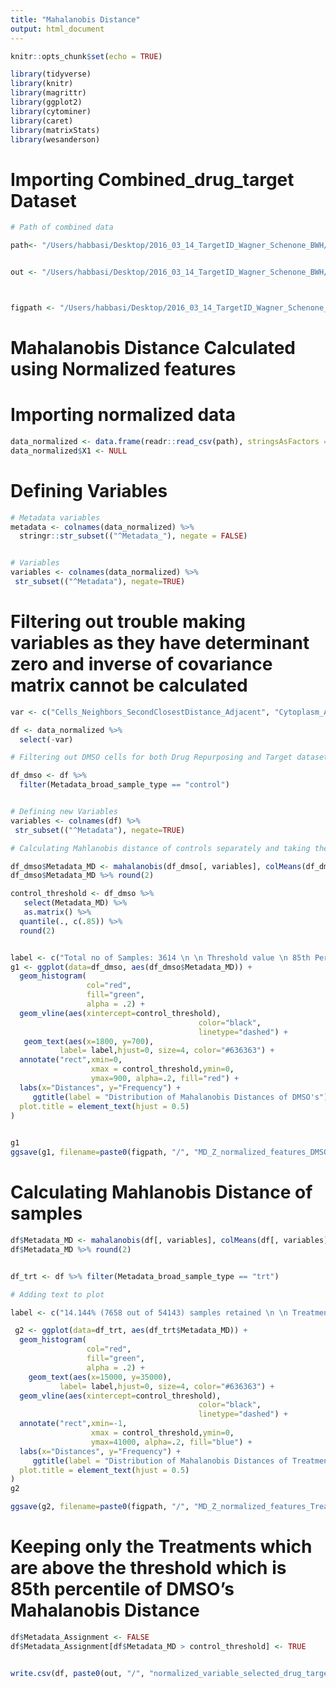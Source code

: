 ```yaml
---
title: "Mahalanobis Distance"
output: html_document
---
```


```r
knitr::opts_chunk$set(echo = TRUE)
```


```r
library(tidyverse)
library(knitr)
library(magrittr)
library(ggplot2)
library(cytominer)
library(caret)
library(matrixStats)
library(wesanderson)
```

# Importing Combined_drug_target Dataset

```r
# Path of combined data

path<- "/Users/habbasi/Desktop/2016_03_14_TargetID_Wagner_Schenone_BWH/similarity_matrix/combined_median_target_Drug_CSV/combined_normalized_variable_selected/normalized_variable_selected_drug_target.csv"


out <- "/Users/habbasi/Desktop/2016_03_14_TargetID_Wagner_Schenone_BWH/similarity_matrix/combined_median_target_Drug_CSV/combined_normalized_variable_selected"



figpath <- "/Users/habbasi/Desktop/2016_03_14_TargetID_Wagner_Schenone_BWH/Github_repo/2016_03_14_TargetID_Wagner_Schenone_new/Figures/012020/"
```


# Mahalanobis Distance Calculated using Normalized features
# Importing normalized data

```r

data_normalized <- data.frame(readr::read_csv(path), stringsAsFactors = F)
data_normalized$X1 <- NULL

```

# Defining Variables 

```r
# Metadata variables
metadata <- colnames(data_normalized) %>%
  stringr::str_subset(("^Metadata_"), negate = FALSE)


# Variables
variables <- colnames(data_normalized) %>%
 str_subset(("^Metadata"), negate=TRUE)

```

# Filtering out trouble making variables as they have determinant zero and inverse of covariance matrix cannot be calculated
```r
var <- c("Cells_Neighbors_SecondClosestDistance_Adjacent", "Cytoplasm_AreaShape_MaxFeretDiameter", "Cytoplasm_AreaShape_MinFeretDiameter","Cytoplasm_Intensity_MinIntensityEdge_DNA", "Cytoplasm_Intensity_MinIntensity_DNA", "Cells_Neighbors_AngleBetweenNeighbors_Adjacent")

df <- data_normalized %>% 
  select(-var)

# Filtering out DMSO cells for both Drug Repurposing and Target datasets for calculating Mahlanobis distance on DMSO's

df_dmso <- df %>% 
  filter(Metadata_broad_sample_type == "control")


# Defining new Variables
variables <- colnames(df) %>%
 str_subset(("^Metadata"), negate=TRUE) 

# Calculating Mahlanobis distance of controls separately and taking the 85th percentile of MD values are taken as a cutoff

df_dmso$Metadata_MD <- mahalanobis(df_dmso[, variables], colMeans(df_dmso[, variables]), cov(df_dmso[, variables]))
df_dmso$Metadata_MD %>% round(2)

control_threshold <- df_dmso %>% 
   select(Metadata_MD) %>% 
   as.matrix() %>% 
  quantile(., c(.85)) %>%
  round(2)


label <- c("Total no of Samples: 3614 \n \n Threshold value \n 85th Percentile value: 1129.38")
g1 <- ggplot(data=df_dmso, aes(df_dmso$Metadata_MD)) + 
  geom_histogram(
                 col="red", 
                 fill="green", 
                 alpha = .2) + 
  geom_vline(aes(xintercept=control_threshold), 
                                          color="black", 
                                          linetype="dashed") +
   geom_text(aes(x=1800, y=700),
           label= label,hjust=0, size=4, color="#636363") +
  annotate("rect",xmin=0,
                  xmax = control_threshold,ymin=0,
                  ymax=900, alpha=.2, fill="red") +
  labs(x="Distances", y="Frequency") +
     ggtitle(label = "Distribution of Mahalanobis Distances of DMSO's") + theme(
  plot.title = element_text(hjust = 0.5)
)
 

g1
ggsave(g1, filename=paste0(figpath, "/", "MD_Z_normalized_features_DMSO_85th_percentile.png"))
```


# Calculating Mahlanobis Distance of samples
```r

df$Metadata_MD <- mahalanobis(df[, variables], colMeans(df[, variables]), cov(df[, variables]))
df$Metadata_MD %>% round(2)


df_trt <- df %>% filter(Metadata_broad_sample_type == "trt")

# Adding text to plot

label <- c("14.144% (7658 out of 54143) samples retained \n \n Treatments retained (85 percentile thresholding) \n DrugRepurposing: 528 out of 1570 \n Target_ID: 36 out of 81")

 g2 <- ggplot(data=df_trt, aes(df_trt$Metadata_MD)) + 
  geom_histogram(
                 col="red", 
                 fill="green", 
                 alpha = .2) + 
    geom_text(aes(x=15000, y=35000),
           label= label,hjust=0, size=4, color="#636363") +
  geom_vline(aes(xintercept=control_threshold), 
                                          color="black", 
                                          linetype="dashed") +
  annotate("rect",xmin=-1,
                  xmax = control_threshold,ymin=0,
                  ymax=41000, alpha=.2, fill="blue") +
  labs(x="Distances", y="Frequency") +
     ggtitle(label = "Distribution of Mahalanobis Distances of Treatments") + theme(
  plot.title = element_text(hjust = 0.5)
)
g2

ggsave(g2, filename=paste0(figpath, "/", "MD_Z_normalized_features_Treatments_85th_percentile.png"))

```


# Keeping only the Treatments which are above the threshold which is 85th percentile of DMSO's Mahalanobis Distance

```r

df$Metadata_Assignment <- FALSE
df$Metadata_Assignment[df$Metadata_MD > control_threshold] <- TRUE


write.csv(df, paste0(out, "/", "normalized_variable_selected_drug_target_MD_85th_percentile.csv"))



```

